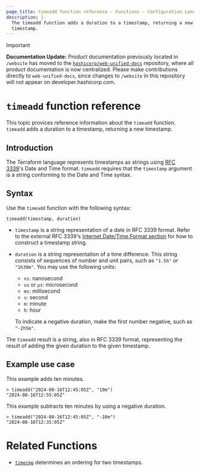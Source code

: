 ```yaml
---
page_title: timeadd function reference - Functions - Configuration Language
description: |-
  The timeadd function adds a duration to a timestamp, returning a new
  timestamp.
---
```


> [!IMPORTANT]  
> **Documentation Update:** Product documentation previously located in `/website` has moved to the [`hashicorp/web-unified-docs`](https://github.com/hashicorp/web-unified-docs) repository, where all product documentation is now centralized. Please make contributions directly to `web-unified-docs`, since changes to `/website` in this repository will not appear on developer.hashicorp.com.

# `timeadd` function reference

This topic provices reference information about the `timeadd` function. 
`timeadd` adds a duration to a timestamp, returning a new timestamp.

## Introduction

The Terraform language represents timestamps as strings using [RFC
3339][rfc3339]'s Date and Time format.
`timeadd` requires that the `timestamp` argument is a string conforming to the Date and Time syntax.

## Syntax

Use the `timeadd` function with the following syntax:


```hcl
timeadd(timestamp, duration)
```

- `timestamp` is a string representation of a date in RFC 3339 format. Refer to the
  external RFC 3339's [Internet Date/Time Format section][date-time-format] for how to construct a timestamp string.
- `duration` is a string representation of a time difference. This string consists of
sequences of number and unit pairs, such as `"1.5h"` or `"1h30m"`. You may use
the following units:

  - `ns`: nanosecond
  - `us` or `µs`: microsecond
  - `ms`: millisecond
  - `s`: second
  - `m`: minute
  - `h`: hour

  To indicate a negative duration, make the first number negative, such as `"-2h5m"`.

The `timeadd` result is a string, also in RFC 3339 format, representing the result
of adding the given duration to the given timestamp.

## Example use case

This example adds ten minutes.

```hcl
> timeadd("2024-08-16T12:45:05Z", "10m")
"2024-08-16T12:55:05Z"
```

This example subtracts ten minutes by using a negative duration.

```hcl
> timeadd("2024-08-16T12:45:05Z", "-10m")
"2024-08-16T12:35:05Z"
```

# Related Functions

* [`timecmp`](/terraform/language/functions/timecmp) determines an ordering for two timestamps.

[rfc3339]: https://tools.ietf.org/html/rfc3339
[date-time-format]: https://datatracker.ietf.org/doc/html/rfc3339#section-5.6
